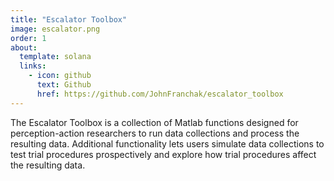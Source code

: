 ```yaml
---
title: "Escalator Toolbox"
image: escalator.png
order: 1
about:
  template: solana
  links:
    - icon: github
      text: Github
      href: https://github.com/JohnFranchak/escalator_toolbox
---
```


The Escalator Toolbox is a collection of Matlab functions designed for perception-action researchers to run data collections and process the resulting data. Additional functionality lets users simulate data collections to test trial procedures prospectively and explore how trial procedures affect the resulting data.

